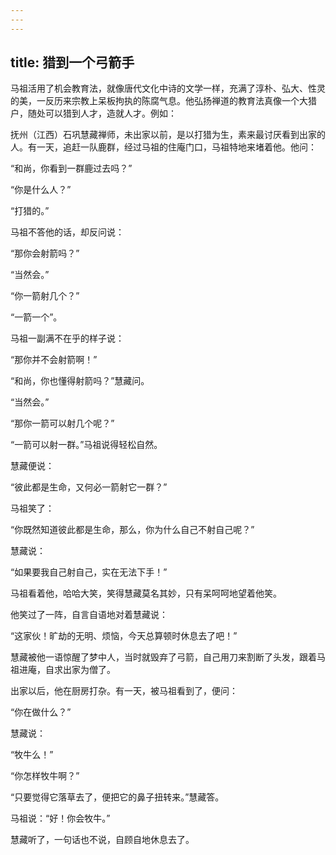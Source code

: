 ```yaml
---
---
---
```

title: 猎到一个弓箭手
---




马祖活用了机会教育法，就像唐代文化中诗的文学一样，充满了淳朴、弘大、性灵的美，一反历来宗教上呆板拘执的陈腐气息。他弘扬禅道的教育法真像一个大猎户，随处可以猎到人才，造就人才。例如：

抚州（江西）石巩慧藏禅师，未出家以前，是以打猎为生，素来最讨厌看到出家的人。有一天，追赶一队鹿群，经过马祖的住庵门口，马祖特地来堵着他。他问：

“和尚，你看到一群鹿过去吗？”

“你是什么人？”

“打猎的。”

马祖不答他的话，却反问说：

“那你会射箭吗？”

“当然会。”

“你一箭射几个？”

“一箭一个”。

马祖一副满不在乎的样子说：

“那你并不会射箭啊！”

“和尚，你也懂得射箭吗？”慧藏问。

“当然会。”

“那你一箭可以射几个呢？”

“一箭可以射一群。”马祖说得轻松自然。

慧藏便说：

“彼此都是生命，又何必一箭射它一群？”

马祖笑了：

“你既然知道彼此都是生命，那么，你为什么自己不射自己呢？”

慧藏说：

“如果要我自己射自己，实在无法下手！”

马祖看着他，哈哈大笑，笑得慧藏莫名其妙，只有呆呵呵地望着他笑。

他笑过了一阵，自言自语地对着慧藏说：

“这家伙！旷劫的无明、烦恼，今天总算顿时休息去了吧！”

慧藏被他一语惊醒了梦中人，当时就毁弃了弓箭，自己用刀来割断了头发，跟着马祖进庵，自求出家为僧了。

出家以后，他在厨房打杂。有一天，被马祖看到了，便问：

“你在做什么？”

慧藏说：

“牧牛么！”

“你怎样牧牛啊？”

“只要觉得它落草去了，便把它的鼻子扭转来。”慧藏答。

马祖说：“好！你会牧牛。”

慧藏听了，一句话也不说，自顾自地休息去了。
